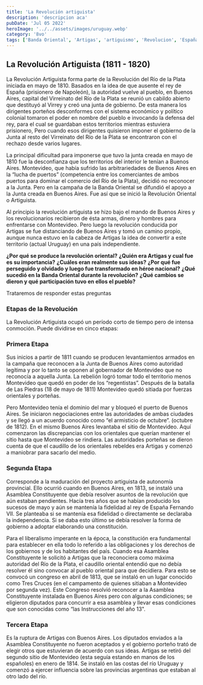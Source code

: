 ```yaml
---
title: 'La Revolución artiguista'
description: 'descripcion aca'
pubDate: 'Jul 05 2022'
heroImage: '../../assets/images/uruguay.webp'
category: '8vo'
tags: ['Banda Oriental', 'Artigas', 'artiguismo', 'Revolucion', 'España', 'Buenos Aires']
---
```


## La Revolución Artiguista (1811 - 1820)

La Revolución Artiguista forma parte de la Revolución del Río de la Plata iniciada en mayo de 1810. 
Basados en la idea de que ausente el rey de España (prisionero de Napoleón), la autoridad vuelve al pueblo, en Buenos Aires,
capital del Virreinato del Río de la Plata se reunió un cabildo abierto que destituyó al Virrey y creó una junta de gobierno.
De esta manera los dirigentes porteños desconformes con el sistema económico y político colonial tomaron el poder en 
nombre del pueblo e invocando la defensa del rey, para el cual se guardaban estos territorios mientras estuviera prisionero, 
Pero cuando esos dirigentes quisieron imponer el gobierno de la Junta al resto del Virreinato del Río de la Plata 
se encontraron con el rechazo desde varios lugares. 

La principal dificultad para imponerse que tuvo la junta 
creada en mayo de 1810 fue la desconfianza que los territorios del interior le tenían a Buenos Aires. Montevideo, 
que había sufrido las arbitrariedades de Buenos Aires en la “lucha de puertos” (competencia entre los comerciantes de ambos puertos 
para dominar el comercio del Río de la Plata), decidió no reconocer a la Junta. Pero en la campaña de la Banda Oriental se difundió 
el apoyo a la Junta creada en Buenos Aires. Fue así que se inició la Revolución Oriental o Artiguista.

Al principio la revolución artiguista se hizo bajo el mando de Buenos Aires y los revolucionarios recibieron de ésta armas, dinero y 
hombres para enfrentarse con Montevideo. Pero luego la revolución conducida por Artigas se fue distanciando de Buenos Aires y 
tomó un camino propio, aunque nunca estuvo en la cabeza de Artigas la idea de convertir a este territorio (actual Uruguay) en una país
independiente.

**¿Por qué se produce la revolución oriental?**
**¿Quién era Artigas y cual fue es su importancia?**
**¿Cuáles eran realmente sus ideas?**
**¿Por qué fue perseguido y olvidado y luego fue transformado en héroe nacional?**
**¿Qué sucedió en la Banda Oriental durante la revolución?**
**¿Qué cambios se dieron y qué participación tuvo en ellos el pueblo?**

Trataremos de responder estas preguntas

### Etapas de la Revolución
La Revolución Artiguista ocupó un período corto de tiempo pero de intensa conmoción. Puede dividirse en cinco etapas:
### Primera Etapa
Sus inicios a partir de 1811 cuando se producen levantamientos armados en la campaña que reconocen a la Junta de Buenos Aires como autoridad legítima y por lo tanto se oponen al gobernador de Montevideo que no reconocía a aquella Junta. 
La rebelión logró tomar todo el territorio menos Montevideo que quedó en poder de los “regentistas”. Después de la batalla de Las Piedras (18 de mayo de 1811) Montevideo quedó sitiada por fuerzas orientales y porteñas.

Pero Montevideo tenía el dominio del mar y bloqueó el puerto de Buenos Aires. Se iniciaron negociaciones entre las autoridades de ambas ciudades y se llegó a un acuerdo conocido como “el armisticio de octubre”. (octubre de 1812).
En el mismo Buenos Aires levantaba el sitio de Montevideo. Aquí comenzaron las discrepancias con los orientales que querían mantener el sitio hasta que Montevideo se rindiera. 
Las autoridades porteñas se dieron cuenta de que el caudillo de los orientales rebeldes era Artigas y comenzó a maniobrar para sacarlo del medio.

### Segunda Etapa
Corresponde a la maduración del proyecto artiguista de autonomía provincial. Ello ocurrió cuando en Buenos Aires, en 1813, se instaló una Asamblea Constituyente que debía resolver asuntos de la revolución que aún estaban pendientes. Hacía tres años que se habían producido los sucesos de mayo y aún se mantenía la fidelidad al rey de España Fernando VII. 
Se planteaba si se mantenía esa fidelidad o directamente se declaraba la independencia. Si se daba esto último se debía resolver la forma de gobierno a adoptar elaborando una constitución. 

Para el liberalismo imperante en la época, la constitución era fundamental para establecer en ella todo lo referido a las obligaciones y los derechos de los gobiernos y de los habitantes del país. Cuando esa Asamblea Constituyente le solicitó a Artigas que la reconociera como máxima autoridad del Río de la Plata, el caudillo oriental entendió que no debía resolver él sino convocar al pueblo oriental para que decidiera. 
Para esto se convocó un congreso en abril de 1813, que se instaló en un lugar conocido como Tres Cruces (en el campamento de quienes sitiaban a Montevideo por segunda vez). 
Este Congreso resolvió reconocer a la Asamblea Constituyente instalada en Buenos Aires pero con algunas condiciones; se eligieron diputados para concurrir a esa asamblea y llevar esas condiciones que son conocidas como “las Instrucciones del año 13".

### Tercera Etapa
Es la ruptura de Artigas con Buenos Aires. Los diputados enviados a la Asamblea Constituyente no fueron aceptados y el gobierno porteño trató de elegir otros que estuvieran de acuerdo con sus ideas. 
Artigas se retiró del segundo sitio de Montevideo (esta seguía estando en manos de los españoles) en enero de 1814. Se instaló en las costas del río Uruguay y comenzó a ejercer influencia sobre las provincias argentinas que estaban al otro lado del río.
